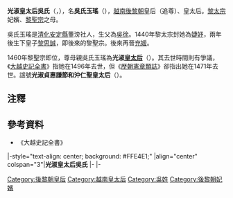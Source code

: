 '''光淑皇太后吳氏'''（{{vie|v='''Quang Thục Hoàng thái Hậu'''|hn=光淑皇太后}}，{{bd|1421年|||1496年1月16日（洪德二十七年閏二月二十六）<ref>《大越史記全書》本紀卷之十三</ref>或1471年7月3日（洪德二年六月十六）<ref>《歷朝憲章類誌》卷二十一·禮儀誌·太廟殿奉事各位</ref>|}}），名'''吳氏玉瑤'''（{{vie|v='''Ngô Thị Ngọc Dao'''|hn=吳氏玉瑤}}），[[越南|越南]][[後黎朝|後黎朝]]皇后（追尊）、皇太后。[[黎太宗|黎太宗]]妃嬪、[[黎聖宗|黎聖宗]]之母。

吳氏玉瑤是[[清化|清化]][[安定縣_(越南)|安定縣]]董滂社人，生父為[[吳徐|吳徐]]。1440年黎太宗封她為[[婕妤|婕妤]]，兩年後生下皇子[[黎思誠|黎思誠]]，即後來的黎聖宗。後來再晉[[充媛|充媛]]。

1460年黎聖宗即位，尊母親吳氏玉瑤為'''光淑[[皇太后|皇太后]]'''（{{vie|v='''Quang Thục Hoàng thái hậu'''|hn=光淑皇太后}}）。其去世時間則有爭議，《[[大越史記全書|大越史記全書]]》指她在1496年去世，但《[[歷朝憲章類誌|歷朝憲章類誌]]》卻指出她在1471年去世。諡號'''光淑貞惠謙節和沖仁聖皇太后'''（{{vie|v='''Quang Thục Trinh Huệ Khiêm Tiết Hòa Xung Nhân Thánh hoàng thái hậu'''|hn=光淑貞惠謙節和沖仁聖皇太后}}）。

==注釋==
{{reflist}}

==參考資料==
*《大越史記全書》

{{start box}}
|-style="text-align: center; background: #FFE4E1;"
|align="center" colspan="3"|'''光淑皇太后吳氏'''
|- 
{{s-before|[[阮氏英|宣慈皇太后阮氏]]}}
{{s-title|[[越南皇后及妃嬪列表|越南後黎朝皇后<br />（追尊）]]}} 
{{s-after|[[阮氏恒|徽嘉皇太后阮氏]]}} 
|-
{{s-before|[[阮氏英|宣慈皇太后阮氏]]}} 
{{s-title|[[:Category:越南皇太后|越南後黎朝皇太后]]|1460年—1471年／1496年}} 
{{s-after|[[宣仁太后_(黎仁宗)|宣仁皇太后]]}} 
{{end box}}

{{後黎朝皇后}}

[[Category:後黎朝皇后|Category:後黎朝皇后]]
[[Category:越南皇太后|Category:越南皇太后]]
[[Category:吳姓|Category:吳姓]]
[[Category:後黎朝妃嬪|Category:後黎朝妃嬪]]